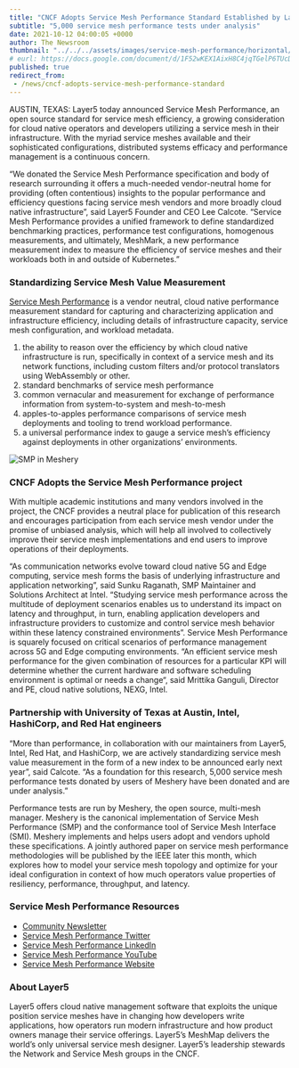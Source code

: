 ```yaml
---
title: "CNCF Adopts Service Mesh Performance Standard Established by Layer5 "
subtitle: "5,000 service mesh performance tests under analysis"
date: 2021-10-12 04:00:05 +0000
author: The Newsroom
thumbnail: "../../../assets/images/service-mesh-performance/horizontal/smp-dark-text-side.svg"
# eurl: https://docs.google.com/document/d/1F52wKEX1AixH8C4jqTGelP6TUcDvnsB47DDDCEJdJ44/edit?pli=1#
published: true
redirect_from:
 - /news/cncf-adopts-service-mesh-performance-standard
---
```



<NewsWrapper>

AUSTIN, TEXAS: Layer5 today announced Service Mesh Performance, an open source standard for service mesh efficiency, a growing consideration for cloud native operators and developers utilizing a service mesh in their infrastructure. With the myriad service meshes available and their sophisticated configurations, distributed systems efficacy and performance management is a continuous concern.

“We donated the Service Mesh Performance specification and body of research surrounding it offers a much-needed vendor-neutral home for providing (often contentious) insights to the popular performance and efficiency questions facing service mesh vendors and more broadly cloud native infrastructure”, said Layer5 Founder and CEO Lee Calcote. “Service Mesh Performance provides a unified framework to define standardized benchmarking practices, performance test configurations, homogenous measurements, and ultimately, MeshMark, a new performance measurement index to measure the efficiency of  service meshes and their workloads both in and outside of Kubernetes.”

<h3>Standardizing Service Mesh Value Measurement</h3>

<a href="https://smp-spec.io">Service Mesh Performance</a> is a vendor neutral, cloud native performance measurement standard for capturing and characterizing application and infrastructure efficiency, including details of infrastructure capacity, service mesh configuration, and workload metadata.
<ol>
    <li>the ability to reason over the efficiency by which cloud native infrastructure is run, specifically in context of a service mesh and its network functions, including custom filters and/or protocol translators using WebAssembly or other.</li>
    <li>standard benchmarks of service mesh performance</li>
    <li>common vernacular and measurement for exchange of performance information from system-to-system and mesh-to-mesh</li>
    <li>apples-to-apples performance comparisons of service mesh deployments and tooling to trend workload performance.</li>
    <li>a universal performance index to gauge a service mesh’s efficiency against deployments in other organizations’ environments.</li>
</ol>

<img src={SMP} alt="SMP in Meshery"/>

<h3>CNCF Adopts the Service Mesh Performance project</h3>

With multiple academic institutions and many vendors involved in the project, the CNCF provides a neutral place for publication of this research and encourages participation from each service mesh vendor under the promise of unbiased analysis, which will help all involved to collectively improve their service mesh implementations and end users to improve operations of their deployments.

“As communication networks evolve toward cloud native 5G and Edge computing, service mesh forms the basis of underlying infrastructure and application networking”, said Sunku Raganath, SMP Maintainer and Solutions Architect at Intel. “Studying service mesh performance across the multitude of deployment scenarios enables us to understand its impact on latency and throughput, in turn, enabling application developers and infrastructure providers to customize and control service mesh behavior within these latency constrained environments”. Service Mesh Performance is squarely focused on critical scenarios of performance management across 5G and Edge computing environments. “An efficient service mesh performance for the given combination of resources for a particular KPI will determine whether the current hardware and software scheduling environment is optimal or needs a change“, said Mrittika Ganguli, Director and PE, cloud native solutions, NEXG, Intel.


<h3>Partnership with University of Texas at Austin, Intel, HashiCorp, and Red Hat engineers</h3>

“More than performance, in collaboration with our maintainers from Layer5, Intel, Red Hat, and HashiCorp, we are actively standardizing service mesh value measurement in the form of a new index to be announced early next year”, said Calcote. “As a foundation for this research, 5,000 service mesh performance tests donated by users of Meshery have been donated and are under analysis.” 

Performance tests are run by Meshery, the open source, multi-mesh manager. Meshery is the canonical implementation of Service Mesh Performance (SMP) and the conformance tool of Service Mesh Interface (SMI). Meshery implements and helps users adopt and vendors uphold these specifications. A jointly authored paper on service mesh performance methodologies will be published by the IEEE later this month, which explores how to model your service mesh topology and optimize for your ideal configuration in context of how much operators value properties of resiliency, performance, throughput, and latency.

<h3>Service Mesh Performance Resources</h3>
<ul>
    <li><a href="https://smp-spec.io/subscribe">Community Newsletter</a></li>
    <li><a href="https://twitter.com/smp_spec">Service Mesh Performance Twitter</a></li>
    <li><a href="https://www.linkedin.com/showcase/service-mesh-performance">Service Mesh Performance LinkedIn</a></li>
    <li><a href="https://www.youtube.com/watch?v=_yrncjtPpg4&list=PL3A-A6hPO2INwi8A3NNClvdCxDoHa9NOU">Service Mesh Performance YouTube</a></li>
    <li><a href="https://smp-spec.io">Service Mesh Performance Website</a></li>
</ul>

<h3>About Layer5</h3>
Layer5 offers cloud native management software that exploits the unique position service meshes have in changing how developers write applications, how operators run modern infrastructure and how product owners manage their service offerings. Layer5’s MeshMap delivers the world’s only universal service mesh designer. Layer5’s leadership stewards the Network and Service Mesh groups in the CNCF.

</NewsWrapper>
